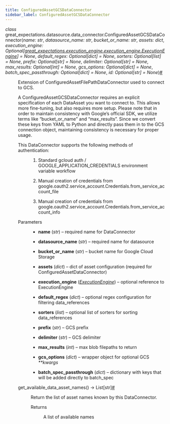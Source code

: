 ```yaml
---
title: ConfiguredAssetGCSDataConnector
sidebar_label: ConfiguredAssetGCSDataConnector
---
```



<section class="sphinx-api-doc" id="configuredassetgcsdataconnector">

<dl class="py class">
<dt class="sig sig-object py" id="great_expectations.datasource.data_connector.ConfiguredAssetGCSDataConnector">
<em class="property"><span class="pre">class</span><span class="w"> </span></em><span class="sig-prename descclassname"><span class="pre">great_expectations.datasource.data_connector.</span></span><span class="sig-name descname"><span class="pre">ConfiguredAssetGCSDataConnector</span></span><span class="sig-paren">(</span><em class="sig-param"><span class="n"><span class="pre">name</span></span><span class="p"><span class="pre">:</span></span><span class="w"> </span><span class="n"><span class="pre">str</span></span></em>, <em class="sig-param"><span class="n"><span class="pre">datasource_name</span></span><span class="p"><span class="pre">:</span></span><span class="w"> </span><span class="n"><span class="pre">str</span></span></em>, <em class="sig-param"><span class="n"><span class="pre">bucket_or_name</span></span><span class="p"><span class="pre">:</span></span><span class="w"> </span><span class="n"><span class="pre">str</span></span></em>, <em class="sig-param"><span class="n"><span class="pre">assets</span></span><span class="p"><span class="pre">:</span></span><span class="w"> </span><span class="n"><span class="pre">dict</span></span></em>, <em class="sig-param"><span class="n"><span class="pre">execution_engine</span></span><span class="p"><span class="pre">:</span></span><span class="w"> </span><span class="n"><span class="pre">Optional</span><span class="p"><span class="pre">[</span></span><a class="reference internal" href="../../execution_engine/ExecutionEngine_class" title="great_expectations.execution_engine.execution_engine.ExecutionEngine"><span class="pre">great_expectations.execution_engine.execution_engine.ExecutionEngine</span></a><span class="p"><span class="pre">]</span></span></span><span class="w"> </span><span class="o"><span class="pre">=</span></span><span class="w"> </span><span class="default_value"><span class="pre">None</span></span></em>, <em class="sig-param"><span class="n"><span class="pre">default_regex</span></span><span class="p"><span class="pre">:</span></span><span class="w"> </span><span class="n"><span class="pre">Optional</span><span class="p"><span class="pre">[</span></span><span class="pre">dict</span><span class="p"><span class="pre">]</span></span></span><span class="w"> </span><span class="o"><span class="pre">=</span></span><span class="w"> </span><span class="default_value"><span class="pre">None</span></span></em>, <em class="sig-param"><span class="n"><span class="pre">sorters</span></span><span class="p"><span class="pre">:</span></span><span class="w"> </span><span class="n"><span class="pre">Optional</span><span class="p"><span class="pre">[</span></span><span class="pre">list</span><span class="p"><span class="pre">]</span></span></span><span class="w"> </span><span class="o"><span class="pre">=</span></span><span class="w"> </span><span class="default_value"><span class="pre">None</span></span></em>, <em class="sig-param"><span class="n"><span class="pre">prefix</span></span><span class="p"><span class="pre">:</span></span><span class="w"> </span><span class="n"><span class="pre">Optional</span><span class="p"><span class="pre">[</span></span><span class="pre">str</span><span class="p"><span class="pre">]</span></span></span><span class="w"> </span><span class="o"><span class="pre">=</span></span><span class="w"> </span><span class="default_value"><span class="pre">None</span></span></em>, <em class="sig-param"><span class="n"><span class="pre">delimiter</span></span><span class="p"><span class="pre">:</span></span><span class="w"> </span><span class="n"><span class="pre">Optional</span><span class="p"><span class="pre">[</span></span><span class="pre">str</span><span class="p"><span class="pre">]</span></span></span><span class="w"> </span><span class="o"><span class="pre">=</span></span><span class="w"> </span><span class="default_value"><span class="pre">None</span></span></em>, <em class="sig-param"><span class="n"><span class="pre">max_results</span></span><span class="p"><span class="pre">:</span></span><span class="w"> </span><span class="n"><span class="pre">Optional</span><span class="p"><span class="pre">[</span></span><span class="pre">int</span><span class="p"><span class="pre">]</span></span></span><span class="w"> </span><span class="o"><span class="pre">=</span></span><span class="w"> </span><span class="default_value"><span class="pre">None</span></span></em>, <em class="sig-param"><span class="n"><span class="pre">gcs_options</span></span><span class="p"><span class="pre">:</span></span><span class="w"> </span><span class="n"><span class="pre">Optional</span><span class="p"><span class="pre">[</span></span><span class="pre">dict</span><span class="p"><span class="pre">]</span></span></span><span class="w"> </span><span class="o"><span class="pre">=</span></span><span class="w"> </span><span class="default_value"><span class="pre">None</span></span></em>, <em class="sig-param"><span class="n"><span class="pre">batch_spec_passthrough</span></span><span class="p"><span class="pre">:</span></span><span class="w"> </span><span class="n"><span class="pre">Optional</span><span class="p"><span class="pre">[</span></span><span class="pre">dict</span><span class="p"><span class="pre">]</span></span></span><span class="w"> </span><span class="o"><span class="pre">=</span></span><span class="w"> </span><span class="default_value"><span class="pre">None</span></span></em>, <em class="sig-param"><span class="n"><span class="pre">id</span></span><span class="p"><span class="pre">:</span></span><span class="w"> </span><span class="n"><span class="pre">Optional</span><span class="p"><span class="pre">[</span></span><span class="pre">str</span><span class="p"><span class="pre">]</span></span></span><span class="w"> </span><span class="o"><span class="pre">=</span></span><span class="w"> </span><span class="default_value"><span class="pre">None</span></span></em><span class="sig-paren">)</span><a class="headerlink" href="#great_expectations.datasource.data_connector.ConfiguredAssetGCSDataConnector" title="Permalink to this definition">#</a>
</dt>

<dd>
<p>Extension of ConfiguredAssetFilePathDataConnector used to connect to GCS.</p>
<p>A ConfiguredAssetGCSDataConnector requires an explicit specification of each DataAsset you want to connect to.
This allows more fine-tuning, but also requires more setup. Please note that in order to maintain consistency
with Google’s official SDK, we utilize terms like “bucket_or_name” and “max_results”. Since we convert these keys from YAML
to Python and directly pass them in to the GCS connection object, maintaining consistency is necessary for proper usage.</p>
<dl class="simple">
<dt>This DataConnector supports the following methods of authentication:
</dt>
<dd><ol class="arabic simple">
<li><p>Standard gcloud auth / GOOGLE_APPLICATION_CREDENTIALS environment variable workflow</p></li>
<li><p>Manual creation of credentials from google.oauth2.service_account.Credentials.from_service_account_file</p></li>
<li><p>Manual creation of credentials from google.oauth2.service_account.Credentials.from_service_account_info</p></li>
</ol>
</dd>
</dl>
<dl class="field-list simple">
<dt class="field-odd">Parameters
</dt>

<dd class="field-odd"><ul class="simple">
<li><p><strong>name</strong> (<em>str</em>) – required name for DataConnector</p></li>
<li><p><strong>datasource_name</strong> (<em>str</em>) – required name for datasource</p></li>
<li><p><strong>bucket_or_name</strong> (<em>str</em>) – bucket name for Google Cloud Storage</p></li>
<li><p><strong>assets</strong> (<em>dict</em>) – dict of asset configuration (required for ConfiguredAssetDataConnector)</p></li>
<li><p><strong>execution_engine</strong> (<a class="reference internal" href="../../execution_engine/ExecutionEngine_class" title="great_expectations.execution_engine.ExecutionEngine"><em>ExecutionEngine</em></a>) – optional reference to ExecutionEngine</p></li>
<li><p><strong>default_regex</strong> (<em>dict</em>) – optional regex configuration for filtering data_references</p></li>
<li><p><strong>sorters</strong> (<em>list</em>) – optional list of sorters for sorting data_references</p></li>
<li><p><strong>prefix</strong> (<em>str</em>) – GCS prefix</p></li>
<li><p><strong>delimiter</strong> (<em>str</em>) – GCS delimiter</p></li>
<li><p><strong>max_results</strong> (<em>int</em>) – max blob filepaths to return</p></li>
<li><p><strong>gcs_options</strong> (<em>dict</em>) – wrapper object for optional GCS <cite>**kwargs</cite></p></li>
<li><p><strong>batch_spec_passthrough</strong> (<em>dict</em>) – dictionary with keys that will be added directly to batch_spec</p></li>
</ul>
</dd>
</dl>
<dl class="py method">
<dt class="sig sig-object py" id="great_expectations.datasource.data_connector.ConfiguredAssetGCSDataConnector.get_available_data_asset_names">
<span class="sig-name descname"><span class="pre">get_available_data_asset_names</span></span><span class="sig-paren">(</span><span class="sig-paren">)</span> <span class="sig-return"><span class="sig-return-icon">→</span> <span class="sig-return-typehint"><span class="pre">List</span><span class="p"><span class="pre">[</span></span><span class="pre">str</span><span class="p"><span class="pre">]</span></span></span></span><a class="headerlink" href="#great_expectations.datasource.data_connector.ConfiguredAssetGCSDataConnector.get_available_data_asset_names" title="Permalink to this definition">#</a>
</dt>

<dd>
<p>Return the list of asset names known by this DataConnector.</p>
<dl class="field-list simple">
<dt class="field-odd">Returns
</dt>

<dd class="field-odd"><p>A list of available names</p>
</dd>
</dl>
</dd></dl>
</dd></dl>
</section>